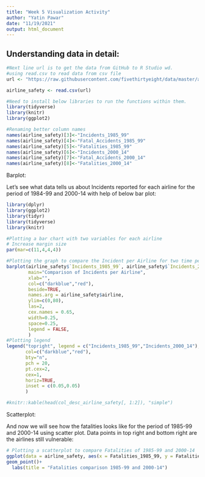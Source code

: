 ---
title: "Week 5 Visualization Activity"
author: "Yatin Pawar"
date: "11/19/2021"
output: html_document
---

## Understanding data in detail:

```{r setup, include=FALSE}
#Next line url is to get the data from GitHub to R Studio wd.
#using read.csv to read data from csv file
url <- "https://raw.githubusercontent.com/fivethirtyeight/data/master/airline-safety/airline-safety.csv"

airline_safety <- read.csv(url)

#Need to install below libraries to run the functions within them.
library(tidyverse)
library(knitr)
library(ggplot2)

#Renaming better column names
names(airline_safety)[3]<-"Incidents_1985_99"
names(airline_safety)[4]<-"Fatal_Accidents_1985_99"
names(airline_safety)[5]<-"Fatalities_1985_99"
names(airline_safety)[6]<-"Incidents_2000_14"
names(airline_safety)[7]<-"Fatal_Accidents_2000_14"
names(airline_safety)[8]<-"Fatalities_2000_14"

```

Barplot:

Let's see what data tells us about Incidents reported for each airline for the period of 1984-99 and 2000-14 with help of below bar plot: 


```{r echo=FALSE, message=FALSE, warning=FALSE}
library(dplyr)
library(ggplot2)
library(tidyr)
library(tidyverse)
library(knitr)

#Plotting a bar chart with two variables for each airline
# Increase margin size
par(mar=c(11,4,4,4))

#Plotting the graph to compare the Incident per Airline for two time periods 1985-99 and 2000-14
barplot(airline_safety$`Incidents_1985_99`, airline_safety$`Incidents_2000_14`, 
        main="Comparison of Incidents per Airline", 
        xlab="", 
        col=c("darkblue","red"), 
        beside=TRUE, 
        names.arg = airline_safety$airline, 
        ylim=c(0,80),
        las=2,
        cex.names = 0.65,
        width=0.25,
        space=0.25,
        legend = FALSE,
        )
#Plotting legend
legend("topright", legend = c("Incidents_1985_99","Incidents_2000_14"),
       col=c("darkblue","red"),
       bty="n",
       pch = 20,
       pt.cex=2,
       cex=1,
       horiz=TRUE,
       inset = c(0.05,0.05)
       )

#knitr::kable(head(col_desc_airline_safety[, 1:2]), "simple")
```

Scatterplot:

And now we will see how the fatalities looks like for the period of 1985-99 and 2000-14 using scatter plot. Data points in top right and bottom right are the airlines still vulnerable:


```{r echo=FALSE}
# Plotting a scatterplot to compare Fatalities of 1985-99 and 2000-14
ggplot(data = airline_safety, aes(x = Fatalities_1985_99, y = Fatalities_2000_14, color)) +
geom_point()+
  labs(title = "Fatalities comparison 1985-99 and 2000-14")

```

